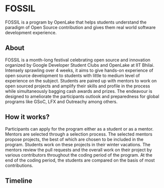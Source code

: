 
<title>FOSSIL</title>

<div className="min-h-screen flex flex-col justify-center text-center container m-auto max-w-prose px-4">
	<h1 className="text-6xl md:text-8xl font-bold mb-8">
		<span className="text-blue-600">FOSS</span>IL
	</h1>
	<p className="text-2xl">
		FOSSIL is a program by OpenLake that helps students understand the paradigm
		of Open Source contribution and gives them real world software development
		experience.
	</p>
</div>

<article className="prose lg:prose-xl mx-auto px-4">
<h2>About</h2>

FOSSIL is a month-long festival celebrating open source and innovation organized by Google Developer Student Clubs and OpenLake at IIT Bhilai. Intensely sprawling over 4 weeks, it aims to give hands-on experience of open source development to students with little to medium level of experience on the subject. Students are paired up with mentors to work on open sourced projects and amplify their skills and profile in the process while simultaneously bagging cash awards and prizes. The endeavour is designed to ameliorate the participants outlook and preparedness for global programs like GSoC, LFX and Outreachy among others.

<h2>How it works?</h2>

Participants can apply for the program either as a student or as a mentor. Mentors are selected through a selection process. The selected mentors propose projects, the best of which are chosen to be included in the program. Students work on these projects in their winter vacations. The mentors review the pull requests and the overall work on their project by various contributors throughout the coding period of the program. At the end of the coding period, the students are compared on the basis of most contributions.

<h2>Timeline</h2>

</article>

<div className="container m-auto max-w-screen-md py-8 overflow-x-hidden">
	<Timeline />
</div>

